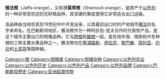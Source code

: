 '''雅法橙'''（Jaffa orange），又称'''沙莫蒂橙'''（Shamouti orange），是原产于[[以色列|以色列]]的一种非常受欢迎的无籽橙品种，其坚硬的果皮使得它非常适合出口运输。

该品种由当地农民在19世纪中叶开发出来，以其最初出口时的产地城市[[雅法|雅法]]的名字来命名。在巴勒斯坦地区，雅法橙作为一种阿拉伯-犹太合作的代表性产品，是这个城市主要出口的柑橘品种。它与[[脐橙|脐橙]]和[[苦橙|酸橙]]一起，是在地中海、南欧和中东种植的三种主要水果品种之一。雅法橙也在[[賽普勒斯|塞浦路斯]]、[[伊拉克|伊拉克]]、[[黎巴嫩|黎巴嫩]]、[[叙利亚|叙利亚]]、[[约旦|约旦]]和[[土耳其|土耳其]]等国种植。

{{Citrus}}

[[Category:橙|Category:橙]]
[[Category:柑橘属|Category:柑橘属]]
[[Category:柑橘杂种|Category:柑橘杂种]]
[[Category:以色列农业|Category:以色列农业]]
[[Category:以色列历史|Category:以色列历史]]
[[Category:以色列产品|Category:以色列产品]]
[[Category:以色列品牌|Category:以色列品牌]]
[[Category:巴勒斯坦歷史|Category:巴勒斯坦歷史]]
[[Category:亚洲起源作物|Category:亚洲起源作物]]
